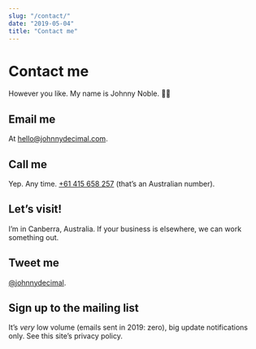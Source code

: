 ```yaml
---
slug: "/contact/"
date: "2019-05-04"
title: "Contact me"
---
```



# Contact me

However you like. My name is Johnny Noble. <span role="img" aria-label="Waving hand">👋🏻</span>

## Email me

At [hello@johnnydecimal.com](mailto:hello@johnnydecimal.com).

## Call me

Yep. Any time. [+61 415 658 257](tel:+61415658257) (that’s an Australian number).

## Let’s visit!

I’m in Canberra, Australia. If your business is elsewhere, we can work something
out.

## Tweet me

[@johnnydecimal](https://twitter.com/johnnydecimal).

## Sign up to the mailing list

It’s _very_ low volume (emails sent in 2019: zero), big update notifications only. See this site’s <Link to="/privacy/">privacy policy</Link>.

<ButtondownEmailForm />
